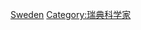 {{Catnav|頁面分類|各種主題的頁面分類|按國家分類|各國人物|瑞典人}}
{{Catnav|頁面分類|人类社会|人物|各國人物|瑞典人}}
{{Catnav|頁面分類|人类社会|人物|各職業人物|天文学家}}
{{Catnav|頁面分類|人物|各國人物|瑞典人}}
{{Catnav|頁面分類|人物|各職業人物|天文学家}}
{{Commons category|Astronomers from Sweden}}

[[Category:各国天文学家|Sweden]]
[[Category:瑞典科学家|Category:瑞典科学家]]